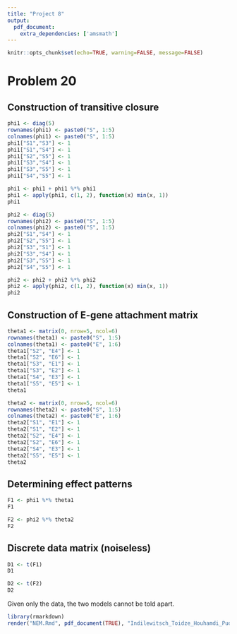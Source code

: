 ```yaml
---
title: "Project 8"
output:
  pdf_document: 
    extra_dependencies: ['amsmath']
---
```


```r
knitr::opts_chunk$set(echo=TRUE, warning=FALSE, message=FALSE)
```

# Problem 20

## Construction of transitive closure

```r
phi1 <- diag(5)
rownames(phi1) <- paste0("S", 1:5)
colnames(phi1) <- paste0("S", 1:5)
phi1["S1","S3"] <- 1
phi1["S1","S4"] <- 1
phi1["S2","S5"] <- 1
phi1["S3","S4"] <- 1
phi1["S3","S5"] <- 1
phi1["S4","S5"] <- 1

phi1 <- phi1 + phi1 %*% phi1
phi1 <- apply(phi1, c(1, 2), function(x) min(x, 1))
phi1
```

```r
phi2 <- diag(5)
rownames(phi2) <- paste0("S", 1:5)
colnames(phi2) <- paste0("S", 1:5)
phi2["S1","S4"] <- 1
phi2["S2","S5"] <- 1
phi2["S3","S1"] <- 1
phi2["S3","S4"] <- 1
phi2["S3","S5"] <- 1
phi2["S4","S5"] <- 1

phi2 <- phi2 + phi2 %*% phi2
phi2 <- apply(phi2, c(1, 2), function(x) min(x, 1))
phi2
```

## Construction of E-gene attachment matrix

```r
theta1 <- matrix(0, nrow=5, ncol=6)
rownames(theta1) <- paste0("S", 1:5)
colnames(theta1) <- paste0("E", 1:6)
theta1["S2", "E4"] <- 1
theta1["S2", "E6"] <- 1
theta1["S3", "E1"] <- 1
theta1["S3", "E2"] <- 1
theta1["S4", "E3"] <- 1
theta1["S5", "E5"] <- 1
theta1
```

```r
theta2 <- matrix(0, nrow=5, ncol=6)
rownames(theta2) <- paste0("S", 1:5)
colnames(theta2) <- paste0("E", 1:6)
theta2["S1", "E1"] <- 1
theta2["S1", "E2"] <- 1
theta2["S2", "E4"] <- 1
theta2["S2", "E6"] <- 1
theta2["S4", "E3"] <- 1
theta2["S5", "E5"] <- 1
theta2
```

## Determining effect patterns

```r
F1 <- phi1 %*% theta1
F1
```

```r
F2 <- phi2 %*% theta2
F2
```

## Discrete data matrix (noiseless)

```r
D1 <- t(F1)
D1
```

```r
D2 <- t(F2)
D2
```

Given only the data, the two models cannot be told apart.

```r
library(rmarkdown)
render("NEM.Rmd", pdf_document(TRUE), "Indilewitsch_Toidze_Houhamdi_Pudziuvelyte_Project8.pdf")
```
